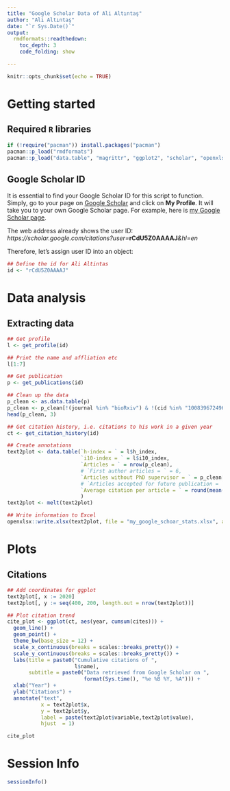 ```yaml
---
title: "Google Scholar Data of Ali Altıntaş"
author: "Ali Altıntaş"
date: "`r Sys.Date()`"
output: 
  rmdformats::readthedown:
    toc_depth: 3
    code_folding: show

---
```


```r
knitr::opts_chunk$set(echo = TRUE)
```

# Getting started

## Required `R` libraries

```r
if (!require("pacman")) install.packages("pacman")
pacman::p_load("rmdformats")
pacman::p_load("data.table", "magrittr", "ggplot2", "scholar", "openxlsx")

```

## Google Scholar ID

It is essential to find your Google Scholar ID for this script to function. Simply, go to your page on [Google Scholar](https://scholar.google.com/) and click on **My Profile**. It will take you to your own Google Scholar page. For example, here is [my Google Scholar page](https://scholar.google.com/citations?user=rCdU5Z0AAAAJ&hl=en). 

The web address already shows the user ID:  *https&#58;//scholar.google.com/citations?user=***rCdU5Z0AAAAJ***&hl=en*

Therefore, let's assign user ID into an object:

```r
## Define the id for Ali Altintas
id <- "rCdU5Z0AAAAJ"
```

# Data analysis

## Extracting data

```r
## Get profile
l <- get_profile(id)

## Print the name and affliation etc
l[1:7]
```
```r
## Get publication
p <- get_publications(id)

## Clean up the data
p_clean <- as.data.table(p)
p_clean <- p_clean[!(journal %in% "bioRxiv") & !(cid %in% "10083967249640088680")]
head(p_clean, 3)

```


```r
## Get citation history, i.e. citations to his work in a given year
ct <- get_citation_history(id)

## Create annotations
text2plot <- data.table(`h-index = ` = l$h_index,
                        `i10-index = ` = l$i10_index,
                        `Articles = ` = nrow(p_clean), 
                        # `First author articles = ` = 6, 
                        `Articles without PhD supervisor = ` = p_clean[!grepl("Workman", p_clean$author)] %>% nrow,
                        # `Articles accepted for future publication = ` = 0,
                        `Average citation per article = ` = round(mean(p_clean$cites))
                        )
text2plot <- melt(text2plot)

## Write information to Excel
openxlsx::write.xlsx(text2plot, file = "my_google_schoar_stats.xlsx", asTable = TRUE)

```

# Plots 

## Citations

```r
## Add coordinates for ggplot
text2plot[, x := 2020]
text2plot[, y := seq(400, 200, length.out = nrow(text2plot))]

## Plot citation trend
cite_plot <- ggplot(ct, aes(year, cumsum(cites))) + 
  geom_line() + 
  geom_point() + 
  theme_bw(base_size = 12) + 
  scale_x_continuous(breaks = scales::breaks_pretty()) + 
  scale_y_continuous(breaks = scales::breaks_pretty()) + 
  labs(title = paste0("Cumulative citations of ", 
                      l$name), 
       subtitle = paste0("Data retrieved from Google Scholar on ", 
                         format(Sys.time(), "%e %B %Y, %A"))) + 
  xlab("Year") + 
  ylab("Citations") + 
  annotate("text", 
           x = text2plot$x, 
           y = text2plot$y, 
           label = paste(text2plot$variable,text2plot$value), 
           hjust  = 1)

cite_plot
```

# Session Info

```r
sessionInfo()
```

